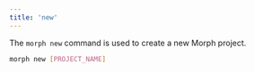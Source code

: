 ```yaml
---
title: 'new'
---
```


The `morph new` command is used to create a new Morph project.

```bash Shell
morph new [PROJECT_NAME]
```